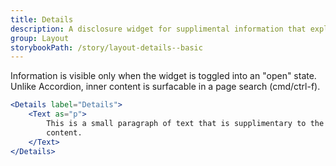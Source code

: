 ```yaml
---
title: Details
description: A disclosure widget for supplimental information that explains a component, section or flow.
group: Layout
storybookPath: /story/layout-details--basic
---
```


Information is visible only when the widget is toggled into an "open" state. Unlike Accordion, inner content is surfacable in a page search (cmd/ctrl-f).

```jsx live
<Details label="Details">
	<Text as="p">
		This is a small paragraph of text that is supplimentary to the main page
		content.
	</Text>
</Details>
```
